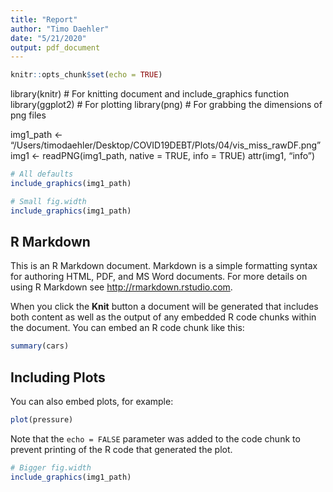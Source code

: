 ```yaml
---
title: "Report"
author: "Timo Daehler"
date: "5/21/2020"
output: pdf_document
---
```


```r
knitr::opts_chunk$set(echo = TRUE)
```


library(knitr)    # For knitting document and include_graphics function
library(ggplot2)  # For plotting
library(png)      # For grabbing the dimensions of png files

img1_path <- "/Users/timodaehler/Desktop/COVID19DEBT/Plots/04/vis_miss_rawDF.png"
img1 <- readPNG(img1_path, native = TRUE, info = TRUE)
attr(img1, "info")

```r
# All defaults
include_graphics(img1_path)
```

```r
# Small fig.width
include_graphics(img1_path)
```


## R Markdown

This is an R Markdown document. Markdown is a simple formatting syntax for authoring HTML, PDF, and MS Word documents. For more details on using R Markdown see <http://rmarkdown.rstudio.com>.

When you click the **Knit** button a document will be generated that includes both content as well as the output of any embedded R code chunks within the document. You can embed an R code chunk like this:

```r
summary(cars)
```

## Including Plots

You can also embed plots, for example:

```r
plot(pressure)
```

Note that the `echo = FALSE` parameter was added to the code chunk to prevent printing of the R code that generated the plot.

```r
# Bigger fig.width
include_graphics(img1_path)
```

